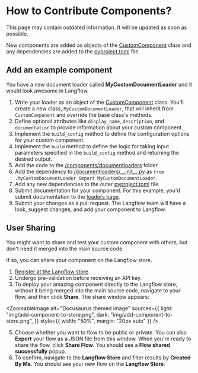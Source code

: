 
# How to Contribute Components?

<Admonition type="warning" title="warning">
This page may contain outdated information. It will be updated as soon as possible.
</Admonition>

New components are added as objects of the [CustomComponent](https://github.com/langflow-ai/langflow/blob/dev/src/backend/base/langflow/interface/custom/custom_component/custom_component.py) class and any dependencies are added to the [pyproject.toml](https://github.com/langflow-ai/langflow/blob/dev/pyproject.toml#L27) file.

## Add an example component

You have a new document loader called **MyCustomDocumentLoader** and it would look awesome in Langflow.

1. Write your loader as an object of the [CustomComponent](https://github.com/langflow-ai/langflow/blob/dev/src/backend/base/langflow/interface/custom/custom_component/custom_component.py) class. You'll create a new class, `MyCustomDocumentLoader`, that will inherit from `CustomComponent` and override the base class's methods.
2. Define optional attributes like `display_name`, `description`, and `documentation` to provide information about your custom component.
3. Implement the `build_config` method to define the configuration options for your custom component.
4. Implement the `build` method to define the logic for taking input parameters specified in the `build_config` method and returning the desired output.
5. Add the code to the [/components/documentloaders](https://github.com/langflow-ai/langflow/tree/dev/src/backend/base/langflow/components) folder.
6. Add the dependency to [/documentloaders/\_\_init\_\_.py](https://github.com/langflow-ai/langflow/blob/dev/src/backend/base/langflow/components/documentloaders/__init__.py) as `from .MyCustomDocumentLoader import MyCustomDocumentLoader`.
7. Add any new dependencies to the outer [pyproject.toml](https://github.com/langflow-ai/langflow/blob/dev/pyproject.toml#L27) file.
8. Submit documentation for your component. For this example, you'd submit documentation to the [loaders page](https://github.com/langflow-ai/langflow/blob/dev/docs/docs/components/loaders).
9. Submit your changes as a pull request. The Langflow team will have a look, suggest changes, and add your component to Langflow.

## User Sharing

You might want to share and test your custom component with others, but don't need it merged into the main source code.

If so, you can share your component on the Langflow store.

1. [Register at the Langflow store](https://www.langflow.store/login/).
2. Undergo pre-validation before receiving an API key.
3. To deploy your amazing component directly to the Langflow store, without it being merged into the main source code, navigate to your flow, and then click **Share**.
   The share window appears:

<ZoomableImage
alt="Docusaurus themed image"
sources={{
    light: "img/add-component-to-store.png",
    dark: "img/add-component-to-store.png",
  }}
style={{ width: "50%", margin: "20px auto" }}
/>

5. Choose whether you want to flow to be public or private.
   You can also **Export** your flow as a JSON file from this window.
   When you're ready to share the flow, click **Share Flow**.
   You should see a **Flow shared successfully** popup.
6. To confirm, navigate to the **Langflow Store** and filter results by **Created By Me**. You should see your new flow on the **Langflow Store**.
